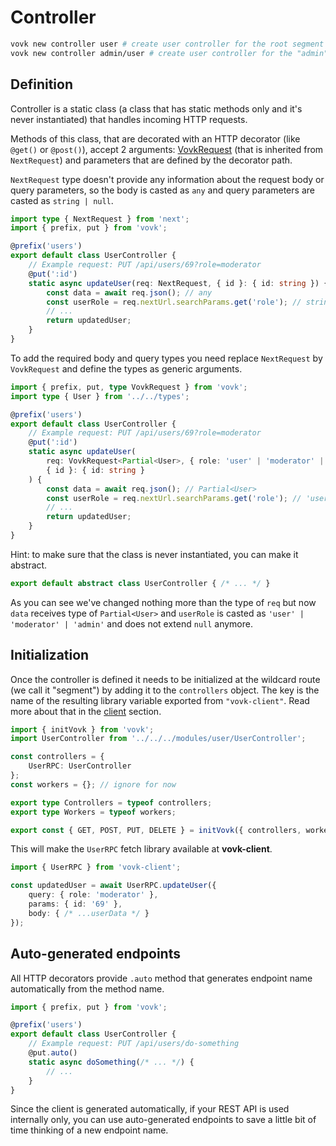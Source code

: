 
# Controller

```sh filename="Create a new controller with CLI"
vovk new controller user # create user controller for the root segment
vovk new controller admin/user # create user controller for the "admin" segment
```

## Definition

Controller is a static class (a class that has static methods only and it's never instantiated) that handles incoming HTTP requests.

Methods of this class, that are decorated with an HTTP decorator (like `@get()` or `@post()`), accept 2 arguments: [VovkRequest](/controllers/request) (that is inherited from `NextRequest`) and parameters that are defined by the decorator path. 

`NextRequest` type doesn't provide any information about the request body or query parameters, so the body is casted as `any` and query parameters are casted as `string | null`.

```ts
import type { NextRequest } from 'next';
import { prefix, put } from 'vovk';

@prefix('users')
export default class UserController {
    // Example request: PUT /api/users/69?role=moderator
    @put(':id') 
    static async updateUser(req: NextRequest, { id }: { id: string }) {
        const data = await req.json(); // any
        const userRole = req.nextUrl.searchParams.get('role'); // string | null
        // ...
        return updatedUser;
    }
}
```

To add the required body and query types you need replace `NextRequest` by `VovkRequest` and define the types as generic arguments.

```ts filename="/src/modules/user/UserController.ts"
import { prefix, put, type VovkRequest } from 'vovk';
import type { User } from '../../types';

@prefix('users')
export default class UserController {
    // Example request: PUT /api/users/69?role=moderator
    @put(':id') 
    static async updateUser(
        req: VovkRequest<Partial<User>, { role: 'user' | 'moderator' | 'admin' }>, 
        { id }: { id: string }
    ) {
        const data = await req.json(); // Partial<User>
        const userRole = req.nextUrl.searchParams.get('role'); // 'user' | 'moderator' | 'admin'
        // ...
        return updatedUser;
    }
}
```

<Callout type="info" emoji="ℹ️">
  Hint: to make sure that the class is never instantiated, you can make it abstract.

```ts
export default abstract class UserController { /* ... */ }
```
</Callout>

As you can see we've changed nothing more than the type of `req` but now `data` receives type of `Partial<User>` and `userRole` is casted as `'user' | 'moderator' | 'admin'` and does not extend `null` anymore.

## Initialization

Once the controller is defined it needs to be initialized at the wildcard route (we call it "segment") by adding it to the `controllers` object. The key is the name of the resulting library variable exported from `"vovk-client"`. Read more about that in the [client](/client) section.

```ts filename="/src/app/api/[[...vovk]]/route.ts"
import { initVovk } from 'vovk';
import UserController from '../../../modules/user/UserController';

const controllers = { 
    UserRPC: UserController 
};
const workers = {}; // ignore for now

export type Controllers = typeof controllers;
export type Workers = typeof workers;

export const { GET, POST, PUT, DELETE } = initVovk({ controllers, workers });
```

This will make the `UserRPC` fetch library available at **vovk-client**.

```ts
import { UserRPC } from 'vovk-client';

const updatedUser = await UserRPC.updateUser({
    query: { role: 'moderator' },
    params: { id: '69' },
    body: { /* ...userData */ }
});
```

## Auto-generated endpoints

All HTTP decorators provide `.auto` method that generates endpoint name automatically from the method name.

```ts filename="/src/modules/user/UserController.ts"
import { prefix, put } from 'vovk';

@prefix('users')
export default class UserController {
    // Example request: PUT /api/users/do-something
    @put.auto() 
    static async doSomething(/* ... */) {
        // ...
    }
}
```

Since the client is generated automatically, if your REST API is used internally only, you can use auto-generated endpoints to save a little bit of time thinking of a new endpoint name.

